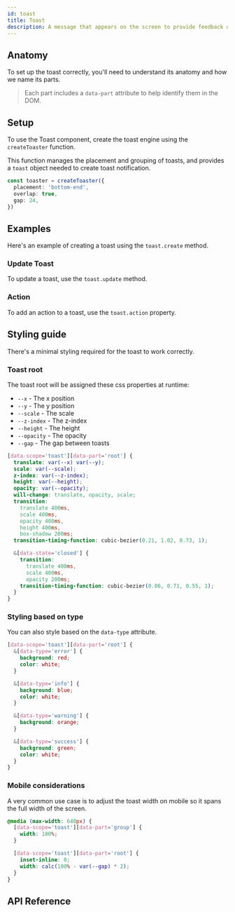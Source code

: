 ```yaml
---
id: toast
title: Toast
description: A message that appears on the screen to provide feedback on an action.
---
```


<ComponentPreview id="Toast" />

## Anatomy

To set up the toast correctly, you'll need to understand its anatomy and how we name its parts.

> Each part includes a `data-part` attribute to help identify them in the DOM.

<Anatomy id="toast" />

## Setup

To use the Toast component, create the toast engine using the `createToaster` function.

This function manages the placement and grouping of toasts, and provides a `toast` object needed to create toast
notification.

```ts
const toaster = createToaster({
  placement: 'bottom-end',
  overlap: true,
  gap: 24,
})
```

## Examples

Here's an example of creating a toast using the `toast.create` method.

<Example id="basic" />

### Update Toast

To update a toast, use the `toast.update` method.

<Example id="update" />

### Action

To add an action to a toast, use the `toast.action` property.

<Example id="action" />

## Styling guide

There's a minimal styling required for the toast to work correctly.

### Toast root

The toast root will be assigned these css properties at runtime:

- `--x` - The x position
- `--y` - The y position
- `--scale` - The scale
- `--z-index` - The z-index
- `--height` - The height
- `--opacity` - The opacity
- `--gap` - The gap between toasts

```css
[data-scope='toast'][data-part='root'] {
  translate: var(--x) var(--y);
  scale: var(--scale);
  z-index: var(--z-index);
  height: var(--height);
  opacity: var(--opacity);
  will-change: translate, opacity, scale;
  transition:
    translate 400ms,
    scale 400ms,
    opacity 400ms,
    height 400ms,
    box-shadow 200ms;
  transition-timing-function: cubic-bezier(0.21, 1.02, 0.73, 1);

  &[data-state='closed'] {
    transition:
      translate 400ms,
      scale 400ms,
      opacity 200ms;
    transition-timing-function: cubic-bezier(0.06, 0.71, 0.55, 1);
  }
}
```

### Styling based on type

You can also style based on the `data-type` attribute.

```css
[data-scope='toast'][data-part='root'] {
  &[data-type='error'] {
    background: red;
    color: white;
  }

  &[data-type='info'] {
    background: blue;
    color: white;
  }

  &[data-type='warning'] {
    background: orange;
  }

  &[data-type='success'] {
    background: green;
    color: white;
  }
}
```

### Mobile considerations

A very common use case is to adjust the toast width on mobile so it spans the full width of the screen.

```css
@media (max-width: 640px) {
  [data-scope='toast'][data-part='group'] {
    width: 100%;
  }

  [data-scope='toast'][data-part='root'] {
    inset-inline: 0;
    width: calc(100% - var(--gap) * 2);
  }
}
```

## API Reference

<ComponentTypes id="toast" />
